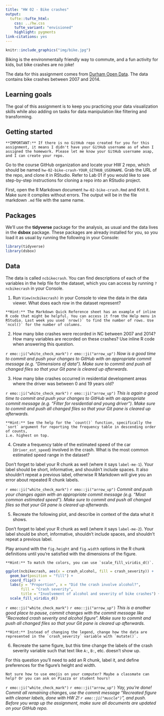 ```yaml
---
title: "HW 02 - Bike crashes"
output: 
  tufte::tufte_html:
    css: ../hw.css
    tufte_variant: "envisioned"
    highlight: pygments
link-citations: yes
---
```


```r
knitr::include_graphics("img/bike.jpg")
```

Biking is the environmentally friendly way to commute, and a fun activity for kids, but bike crashes are no joke!

The data for this assignment comes from [Durham Open Data](https://live-durhamnc.opendata.arcgis.com/).
The data contains bike crashes between 2007 and 2014.

## Learning goals

The goal of this assignment is to keep you practicing your data visualization skills while also adding on tasks for data manipulation like filtering and transforming.

## Getting started

```marginfigure
**IMPORTANT:** If there is no GitHub repo created for you for this assignment, it means I didn't have your GitHub username as of when I assigned the homework. Please let me know your GitHub username asap, and I can create your repo.
```

Go to the course GitHub organization and locate your HW 2 repo, which should be named `hw-02-bike-crash-YOUR_GITHUB_USERNAME`.
Grab the URL of the repo, and clone it in RStudio.
Refer to Lab 01 if you would like to see step-by-step instructions for cloning a repo into an RStudio project.

First, open the R Markdown document `hw-02-bike-crash.Rmd` and Knit it.
Make sure it compiles without errors.
The output will be in the file markdown `.md` file with the same name.

## Packages

We'll use the **tidyverse** package for the analysis, as usual and the data lives in the **dsbox** package.
These packages are already installed for you, so you load it as usual by running the following in your Console:

```r
library(tidyverse)
library(dsbox)
```

## Data

The data is called `ncbikecrash`.
You can find descriptions of each of the variables in the help file for the dataset, which you can access by running `?ncbikecrash` in your Console.

1.  Run `View(ncbikecrash)` in your Console to view the data in the data viewer. What does each row in the dataset represent?

```marginfigure
**Hint:** The Markdown Quick Reference sheet has an example of inline R code that might be helpful. You can access it from the Help menu in RStudio. Last week you used `nrow()` to find the number of rows. Use `ncol()` for the number of columns.
```

2.  How many bike crashes were recorded in NC between 2007 and 2014? How many variables are recorded on these crashes? Use inline R code when answering this question.

`r emo::ji("white_check_mark")` `r emo::ji("arrow_up")` *Now is a good time to commit and push your changes to GitHub with an appropriate commit message (e.g. "Dimensions of data"). Make sure to commit and push all changed files so that your Git pane is cleared up afterwards.*

3.  How many bike crashes occurred in residential development areas where the driver was between 0 and 19 years old?

`r emo::ji("white_check_mark")` `r emo::ji("arrow_up")` *This is again a good time to commit and push your changes to GitHub with an appropriate commit message (e.g. "Filter for residential and young driver"). Make sure to commit and push all changed files so that your Git pane is cleared up afterwards.*

```marginfigure
**Hint:** See the help for the `count()` function, specifically the 
`sort` argument for reporting the frequency table in descending order of counts, 
i.e. highest on top.
```

4.  Create a frequency table of the estimated speed of the car (`driver_est_speed`) involved in the crash. What is the most common estimated speed range in the dataset?

Don't forget to label your R chunk as well (where it says `label-me-1`).
Your label should be short, informative, and shouldn't include spaces.
It also shouldn't repeat a previous label, otherwise R Markdown will give you an error about repeated R chunk labels.

`r emo::ji("white_check_mark")` `r emo::ji("arrow_up")` *Commit and push your changes again with an appropriate commit message (e.g. "Most common estimated speed"). Make sure to commit and push all changed files so that your Git pane is cleared up afterwards.*

5.  Recreate the following plot, and describe in context of the data what it shows.

Don't forget to label your R chunk as well (where it says `label-me-2`).
Your label should be short, informative, shouldn't include spaces, and shouldn't repeat a previous label.

Play around with the `fig.height` and `fig.width` options in the R chunk definitions until you're satisfied with the dimensions of the figure.

```marginfigure
**Hint:** To match the colors, you can use `scale_fill_viridis_d()`.
```

```r
ggplot(ncbikecrash, aes(x = crash_alcohol, fill = crash_severity)) +
  geom_bar(position = "fill") +
  coord_flip() +
  labs(y = "Proportion", x = "Did the crash involve alcohol?",
       fill = "Crash severity", 
       title = "Involvement of alcohol and severity of bike crashes") +
  scale_fill_viridis_d()
```

`r emo::ji("white_check_mark")` `r emo::ji("arrow_up")` *This is a another good place to pause, commit changes with the commit message like "Recreated crash severity and alcohol figure". Make sure to commit and push all changed files so that your Git pane is cleared up afterwards.*

```marginfigure
**Hint:** Instead of changing the legend, change how the data are represented in the `crash_severity` variable with `mutate()`.
```

6.  Recreate the same figure, but this time change the labels of the crash severity variable such that text like `A:`, `B:`, etc. doesn't show up.

For this question you'll need to add an R chunk, label it, and define preferences for the figure's height and width.

```marginfigure
Not sure how to use emojis on your computer? Maybe a classmate can help? Or you can ask on Piazza or student hours!
```

`r emo::ji("white_check_mark")` `r emo::ji("arrow_up")` *Yay, you're done! Commit all remaining changes, use the commit message "Recreated figure with cleaner labels, done with HW 2! `r emo::ji("muscle")`", and push. Before you wrap up the assignment, make sure all documents are updated on your GitHub repo.*

